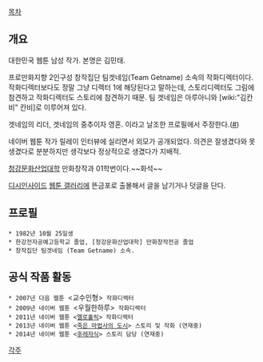 [[목차]]
== 개요 ==
대한민국 웹툰 남성 작가. 본명은 김민태.

프로만화지향 2인구성 창작집단 팀겟네임(Team Getname) 소속의 작화디렉터이다. 작화디렉터보다도 정말 그냥 디렉터 1에 해당된다고 말하는데, 스토리디렉터도 그림에 참견하고 작화디렉터도 스토리에 참견하기 때문. 팀 겟네임은 아루아니와 [wiki:"김칸비" 칸비]로 이루어져 있다.

겟네임의 리더, 겟네임의 중추이자 영혼. 이라고 날조한 프로필에서 주장한다.([http://blog.naver.com/aruani/50038900186 #]) 

네이버 웹툰 작가 릴레이 인터뷰에 실리면서 외모가 공개되었다. 의견은 잘생겼다와 못생겼다로 분분하지만 생각보다 정상적으로 생겼다가 지배적.

[[청강문화산업대학]] 만화창작과 01학번이다.~~화석~~

[[디시인사이드]] [[웹툰 갤러리]]에 뜬금포로 출몰해서 글을 남기거나 덧글을 단다.
== 프로필 ==
 * 1982년 10월 25일생
 * 한강전자공예고등학교 졸업, [청강문화산업대학] 만화창작전공 졸업
 * 창작집단 팀겟네임 (Team Getname) 소속.

== 공식 작품 활동 ==
 * 2007년 다음 웹툰 <교수인형> 작화디렉터
 * 2009년 네이버 웹툰 <우월한하루> 작화디렉터
 * 2011년 네이버 웹툰 <[[멜로홀릭]]> 작화디렉터
 * 2013년 네이버 웹툰 <[[죽은 마법사의 도시]]> 스토리 및 작화 (연재중)
 * 2014년 네이버 웹툰 <[[후레자식(웹툰)|후레자식]]> 스토리 담당 (연재중)

[[각주]]

